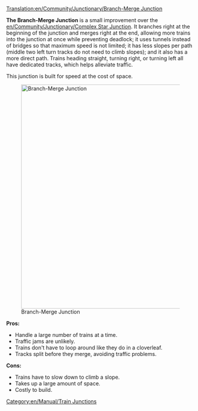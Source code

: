 [[Translation:en/Community/Junctionary/Branch-Merge Junction]]
{{en/Community/Junctionary/Navigation}}

'''The Branch-Merge Junction''' is a small improvement over the [[en/Community/Junctionary/Complex Star Junction]]. It branches right at the beginning of the junction and merges right at the end, allowing more trains into the junction at once while preventing deadlock; it uses tunnels instead of bridges so that maximum speed is not limited; it has less slopes per path (middle two left turn tracks do not need to climb slopes); and it also has a more direct path. Trains heading straight, turning right, or turning left all have dedicated tracks, which helps alleviate traffic.

This junction is built for speed at the cost of space.

[[File:en/Community/Junctionary/Branch-Merge Junction.png|left|thumb|600px|Branch-Merge Junction]]

'''Pros:'''
*Handle a large number of trains at a time.
*Traffic jams are unlikely.
*Trains don't have to loop around like they do in a cloverleaf.
*Tracks split before they merge, avoiding traffic problems.

'''Cons:'''
*Trains have to slow down to climb a slope.
*Takes up a large amount of space.
*Costly to build.

[[Category:en/Manual/Train Junctions]]
